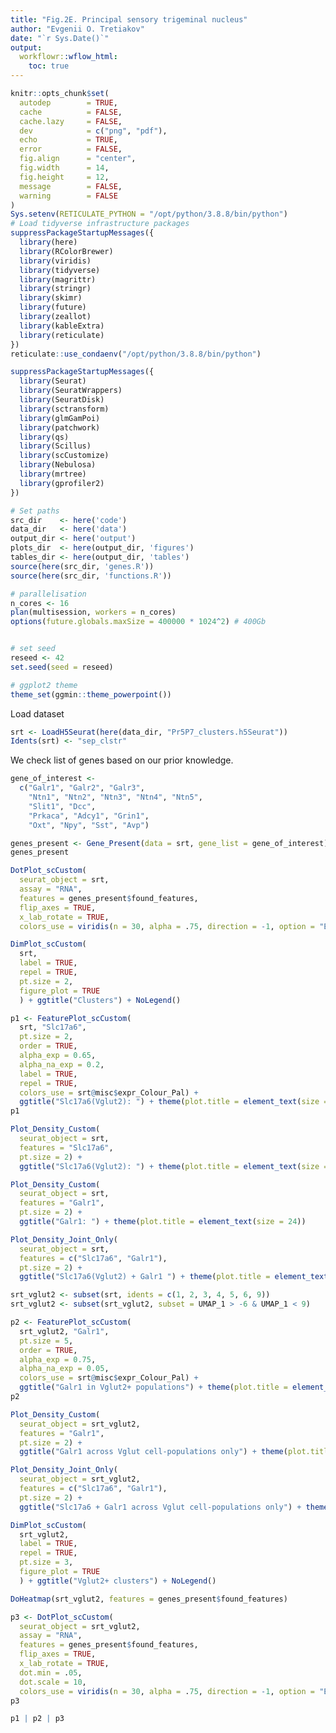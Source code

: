 ```yaml
---
title: "Fig.2E. Principal sensory trigeminal nucleus"
author: "Evgenii O. Tretiakov"
date: "`r Sys.Date()`"
output:
  workflowr::wflow_html:
    toc: true
---
```


```r
knitr::opts_chunk$set(
  autodep        = TRUE,
  cache          = FALSE,
  cache.lazy     = FALSE,
  dev            = c("png", "pdf"),
  echo           = TRUE,
  error          = FALSE,
  fig.align      = "center",
  fig.width      = 14,
  fig.height     = 12,
  message        = FALSE,
  warning        = FALSE
)
Sys.setenv(RETICULATE_PYTHON = "/opt/python/3.8.8/bin/python")
# Load tidyverse infrastructure packages
suppressPackageStartupMessages({
  library(here)
  library(RColorBrewer)
  library(viridis)
  library(tidyverse)
  library(magrittr)
  library(stringr)
  library(skimr)
  library(future)
  library(zeallot)
  library(kableExtra)
  library(reticulate)
})
reticulate::use_condaenv("/opt/python/3.8.8/bin/python")

suppressPackageStartupMessages({
  library(Seurat)
  library(SeuratWrappers)
  library(SeuratDisk)
  library(sctransform)
  library(glmGamPoi)
  library(patchwork)
  library(qs)
  library(Scillus)
  library(scCustomize)
  library(Nebulosa)
  library(mrtree)
  library(gprofiler2)
})

# Set paths
src_dir    <- here('code')
data_dir   <- here('data')
output_dir <- here('output')
plots_dir  <- here(output_dir, 'figures')
tables_dir <- here(output_dir, 'tables')
source(here(src_dir, 'genes.R'))
source(here(src_dir, 'functions.R'))

# parallelisation
n_cores <- 16
plan(multisession, workers = n_cores)
options(future.globals.maxSize = 400000 * 1024^2) # 400Gb


# set seed
reseed <- 42
set.seed(seed = reseed)

# ggplot2 theme
theme_set(ggmin::theme_powerpoint())

```


Load dataset

```r
srt <- LoadH5Seurat(here(data_dir, "Pr5P7_clusters.h5Seurat"))
Idents(srt) <- "sep_clstr"
```

We check list of genes based on our prior knowledge.

```r
gene_of_interest <-
  c("Galr1", "Galr2", "Galr3", 
    "Ntn1", "Ntn2", "Ntn3", "Ntn4", "Ntn5", 
    "Slit1", "Dcc",
    "Prkaca", "Adcy1", "Grin1", 
    "Oxt", "Npy", "Sst", "Avp")

genes_present <- Gene_Present(data = srt, gene_list = gene_of_interest)
genes_present
```

```r
DotPlot_scCustom(
  seurat_object = srt,
  assay = "RNA",
  features = genes_present$found_features,
  flip_axes = TRUE,
  x_lab_rotate = TRUE,
  colors_use = viridis(n = 30, alpha = .75, direction = -1, option = "E"))
```

```r
DimPlot_scCustom(
  srt,
  label = TRUE,
  repel = TRUE,
  pt.size = 2,
  figure_plot = TRUE
  ) + ggtitle("Clusters") + NoLegend()
```


```r
p1 <- FeaturePlot_scCustom(
  srt, "Slc17a6",
  pt.size = 2,
  order = TRUE,
  alpha_exp = 0.65,
  alpha_na_exp = 0.2,
  label = TRUE,
  repel = TRUE,
  colors_use = srt@misc$expr_Colour_Pal) + 
  ggtitle("Slc17a6(Vglut2): ") + theme(plot.title = element_text(size = 24))
p1
```

```r
Plot_Density_Custom(
  seurat_object = srt,
  features = "Slc17a6",
  pt.size = 2) + 
  ggtitle("Slc17a6(Vglut2): ") + theme(plot.title = element_text(size = 24))
```
```r
Plot_Density_Custom(
  seurat_object = srt,
  features = "Galr1",
  pt.size = 2) + 
  ggtitle("Galr1: ") + theme(plot.title = element_text(size = 24))
```

```r
Plot_Density_Joint_Only(
  seurat_object = srt,
  features = c("Slc17a6", "Galr1"),
  pt.size = 2) + 
  ggtitle("Slc17a6(Vglut2) + Galr1 ") + theme(plot.title = element_text(size = 24))
```

```r
srt_vglut2 <- subset(srt, idents = c(1, 2, 3, 4, 5, 6, 9))
srt_vglut2 <- subset(srt_vglut2, subset = UMAP_1 > -6 & UMAP_1 < 9)
```

```r
p2 <- FeaturePlot_scCustom(
  srt_vglut2, "Galr1",
  pt.size = 5,
  order = TRUE,
  alpha_exp = 0.75,
  alpha_na_exp = 0.05,
  colors_use = srt@misc$expr_Colour_Pal) + 
  ggtitle("Galr1 in Vglut2+ populations") + theme(plot.title = element_text(size = 24))
p2
```

```r
Plot_Density_Custom(
  seurat_object = srt_vglut2,
  features = "Galr1",
  pt.size = 2) + 
  ggtitle("Galr1 across Vglut cell-populations only") + theme(plot.title = element_text(size = 24))
```

```r
Plot_Density_Joint_Only(
  seurat_object = srt_vglut2,
  features = c("Slc17a6", "Galr1"),
  pt.size = 2) + 
  ggtitle("Slc17a6 + Galr1 across Vglut cell-populations only") + theme(plot.title = element_text(size = 24))
```

```r
DimPlot_scCustom(
  srt_vglut2,
  label = TRUE,
  repel = TRUE,
  pt.size = 3,
  figure_plot = TRUE
  ) + ggtitle("Vglut2+ clusters") + NoLegend()
```

```r
DoHeatmap(srt_vglut2, features = genes_present$found_features)
```

```r
p3 <- DotPlot_scCustom(
  seurat_object = srt_vglut2,
  assay = "RNA",
  features = genes_present$found_features,
  flip_axes = TRUE,
  x_lab_rotate = TRUE,
  dot.min = .05,
  dot.scale = 10,
  colors_use = viridis(n = 30, alpha = .75, direction = -1, option = "E"))
p3
```

```r
p1 | p2 | p3
```
